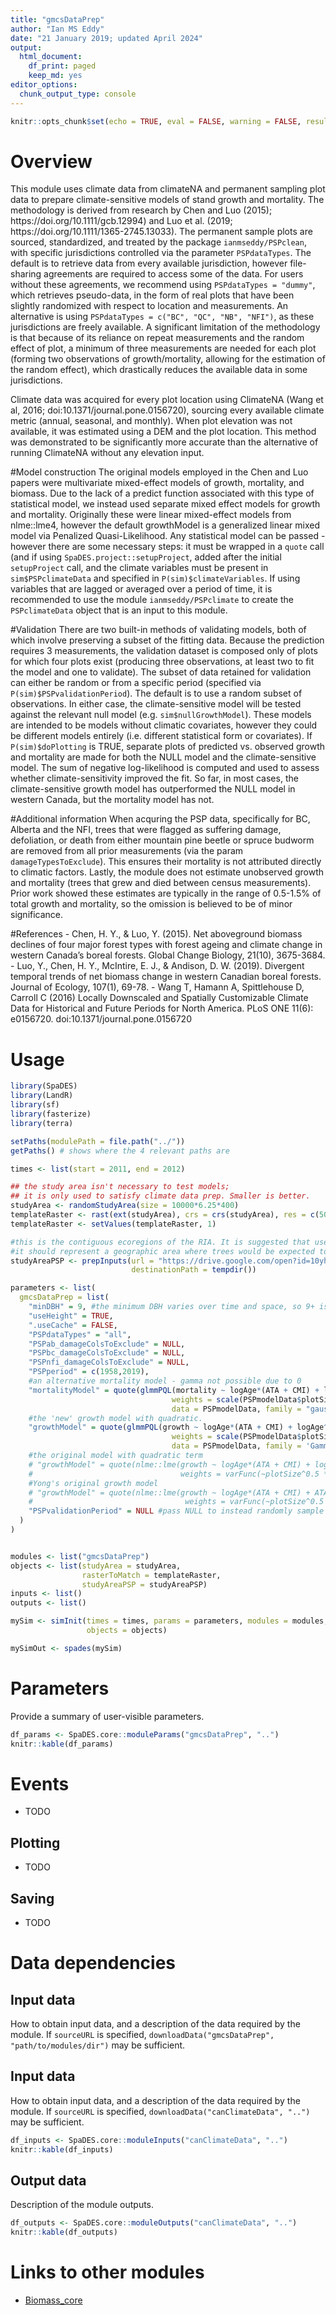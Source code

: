 ```yaml
---
title: "gmcsDataPrep"
author: "Ian MS Eddy"
date: "21 January 2019; updated April 2024"
output:
  html_document:
    df_print: paged
    keep_md: yes
editor_options:
  chunk_output_type: console
---
```


```r
knitr::opts_chunk$set(echo = TRUE, eval = FALSE, warning = FALSE, results = "hold")
```

# Overview

This module uses climate data from climateNA and permanent sampling plot data to prepare climate-sensitive models of stand growth and mortality. The methodology is derived from research by Chen and Luo (2015); https://doi.org/10.1111/gcb.12994) and Luo et al. (2019; https://doi.org/10.1111/1365-2745.13033). The permanent sample plots are sourced, standardized, and treated by the package `ianmseddy/PSPclean`, with specific jurisdictions controlled via the parameter `PSPdataTypes`. The default is to retrieve data from every available jurisdiction, however file-sharing agreements are required to access some of the data. For users without these agreements, we recommend using `PSPdataTypes = "dummy"`, which retrieves pseudo-data, in the form of real plots that have been slightly randomized with respect to location and measurements. An alternative is using `PSPdataTypes = c("BC", "QC", "NB", "NFI")`, as these jurisdictions are freely available. A significant limitation of the methodology is that because of its reliance on  repeat measurements and the random effect of plot, a minimum of three measurements are needed for each plot (forming two observations of growth/mortality, 
allowing for the estimation of the random effect), which drastically reduces the available data in some jurisdictions. 

Climate data was acquired for every plot location using ClimateNA (Wang et al, 2016; doi:10.1371/journal.pone.0156720), sourcing every available climate metric (annual, seasonal, and monthly). When plot elevation was not available, it was estimated using a DEM and the plot location. This method was demonstrated to be significantly more accurate than the alternative of running ClimateNA without any elevation input. 

#Model construction
The original models employed in the Chen and Luo papers were multivariate mixed-effect models of growth, mortality, and biomass. Due to the lack of a predict function associated with this type of statistical model, we instead used separate mixed effect models for growth and mortality. Originally these were linear mixed-effect models from nlme::lme4, however the default growthModel is a generalized linear mixed model via Penalized Quasi-Likelihood. Any statistical model can be passed - however there are some necessary steps: it must be wrapped in a `quote` call (and if using `SpaDES.project::setupProject`, added after the initial `setupProject` call, and the climate variables must be present in `sim$PSPclimateData` and specified in `P(sim)$climateVariables`. If using variables that are lagged or averaged over a period of time, it is recommended to use the module `ianmseddy/PSPclimate` to create the `PSPclimateData` object that is an input to this module.

#Validation
There are two built-in methods of validating models, both of which involve preserving a subset of the fitting data. Because the prediction requires 3 measurements, the validation dataset is composed only of plots for which four plots exist (producing three observations, at least two to fit the model and one to validate). The subset of data retained for validation can either be random or from a specific period (specified via `P(sim)$PSPvalidationPeriod`). The default is to use a random subset of observations. In either case, the climate-sensitive model will be tested against the relevant null model (e.g. `sim$nullGrowthModel`). These models are intended to be models without climatic covariates, however they could be different models entirely (i.e. different statistical form or covariates). If `P(sim)$doPlotting` is TRUE, separate plots of predicted vs. observed growth and mortality are made for both the NULL model and the climate-sensitive model. The sum of negative log-likelihood is computed and used to assess whether climate-sensitivity improved the fit. So far, in most cases, the climate-sensitive growth model has outperformed the NULL model in western Canada, but the mortality model has not. 

#Additional information
When acquring the PSP data, specifically for BC, Alberta and the NFI, trees that were flagged as suffering damage, defoliation, or death from either mountain pine beetle or spruce budworm are removed from all prior measurements (via the param `damageTypesToExclude`). This ensures their mortality is not attributed directly to climatic factors. Lastly, the module does not estimate unobserved growth and mortality (trees that grew and died between census measurements). Prior work showed these estimates are typically in the range of 0.5-1.5% of total growth and mortality, so the omission is believed to be of minor significance.  

#References
- Chen, H. Y., & Luo, Y. (2015). Net aboveground biomass declines of four major forest types with forest ageing and climate change in western Canada's boreal forests. Global Change Biology, 21(10), 3675-3684.
- Luo, Y., Chen, H. Y., McIntire, E. J., & Andison, D. W. (2019). Divergent temporal trends of net biomass change in western Canadian boreal forests. Journal of Ecology, 107(1), 69-78.
- Wang T, Hamann A, Spittlehouse D, Carroll C (2016) Locally Downscaled and Spatially Customizable Climate Data for Historical and Future Periods for North America. PLoS ONE 11(6): e0156720. doi:10.1371/journal.pone.0156720





# Usage

```r
library(SpaDES)
library(LandR)
library(sf)
library(fasterize)
library(terra)

setPaths(modulePath = file.path("../"))
getPaths() # shows where the 4 relevant paths are

times <- list(start = 2011, end = 2012)

## the study area isn't necessary to test models;
## it is only used to satisfy climate data prep. Smaller is better.
studyArea <- randomStudyArea(size = 10000*6.25*400)
templateRaster <- rast(ext(studyArea), crs = crs(studyArea), res = c(500,500))
templateRaster <- setValues(templateRaster, 1)

#this is the contiguous ecoregions of the RIA. It is suggested that users pass a studyAreaPSP 
#it should represent a geographic area where trees would be expected to have a similar climate response
studyAreaPSP <- prepInputs(url = "https://drive.google.com/open?id=10yhleaumhwa3hAv_8o7TE15lyesgkDV_",
                           destinationPath = tempdir())

parameters <- list(
  gmcsDataPrep = list(
    "minDBH" = 9, #the minimum DBH varies over time and space, so 9+ is recommended
    "useHeight" = TRUE,
    ".useCache" = FALSE,
    "PSPdataTypes" = "all",
    "PSPab_damageColsToExclude" = NULL,
    "PSPbc_damageColsToExclude" = NULL,
    "PSPnfi_damageColsToExclude" = NULL,
    "PSPperiod" = c(1958,2019),
    #an alternative mortality model - gamma not possible due to 0 
    "mortalityModel" = quote(glmmPQL(mortality ~ logAge*(ATA + CMI) + logAge^2 *(ATA + CMI) + ATA*CMI, random = ~1 | OrigPlotID1,
                                    weights = scale(PSPmodelData$plotSize^0.5 * PSPmodelData$periodLength, center = FALSE),
                                    data = PSPmodelData, family = "gaussian"(link = 'identity'))),
    #the 'new' growth model with quadratic. 
    "growthModel" = quote(glmmPQL(growth ~ logAge*(ATA + CMI) + logAge^2 * (CMI + ATA) + ATA:CMI, random = ~1 | OrigPlotID1,
                                    weights = scale(PSPmodelData$plotSize^0.5 * PSPmodelData$periodLength, center = FALSE),
                                    data = PSPmodelData, family = 'Gamma'(link = 'log'))),
    #the original model with quadratic term
    # "growthModel" = quote(nlme::lme(growth ~ logAge*(ATA + CMI) + logAge^2 *(ATA + CMI) + ATA*CMI, random = ~1 | OrigPlotID1,
    #                                 weights = varFunc(~plotSize^0.5 * periodLength), data = PSPmodelData)),
    #Yong's original growth model
    # "growthModel" = quote(nlme::lme(growth ~ logAge*(ATA + CMI) + ATA*CMI, random = ~1 | OrigPlotID1,
    #                                  weights = varFunc(~plotSize^0.5 * periodLength), data = PSPmodelData)),
    "PSPvalidationPeriod" = NULL #pass NULL to instead randomly sample the validation data
  )
)


modules <- list("gmcsDataPrep")
objects <- list(studyArea = studyArea, 
                rasterToMatch = templateRaster,
                studyAreaPSP = studyAreaPSP)
inputs <- list()
outputs <- list()

mySim <- simInit(times = times, params = parameters, modules = modules,
                 objects = objects)

mySimOut <- spades(mySim)

```

# Parameters

Provide a summary of user-visible parameters.

```r
df_params <- SpaDES.core::moduleParams("gmcsDataPrep", "..")
knitr::kable(df_params)
```

# Events

- TODO

## Plotting

- TODO

## Saving

- TODO

# Data dependencies

## Input data

How to obtain input data, and a description of the data required by the module.
If `sourceURL` is specified, `downloadData("gmcsDataPrep", "path/to/modules/dir")` may be sufficient.

## Input data

How to obtain input data, and a description of the data required by the module.
If `sourceURL` is specified, `downloadData("canClimateData", "..")` may be sufficient.

```r
df_inputs <- SpaDES.core::moduleInputs("canClimateData", "..")
knitr::kable(df_inputs)
```

## Output data

Description of the module outputs.

```r
df_outputs <- SpaDES.core::moduleOutputs("canClimateData", "..")
knitr::kable(df_outputs)
```

# Links to other modules

- [Biomass_core](https://github.com/PredictiveEcology/Biomass_core)
